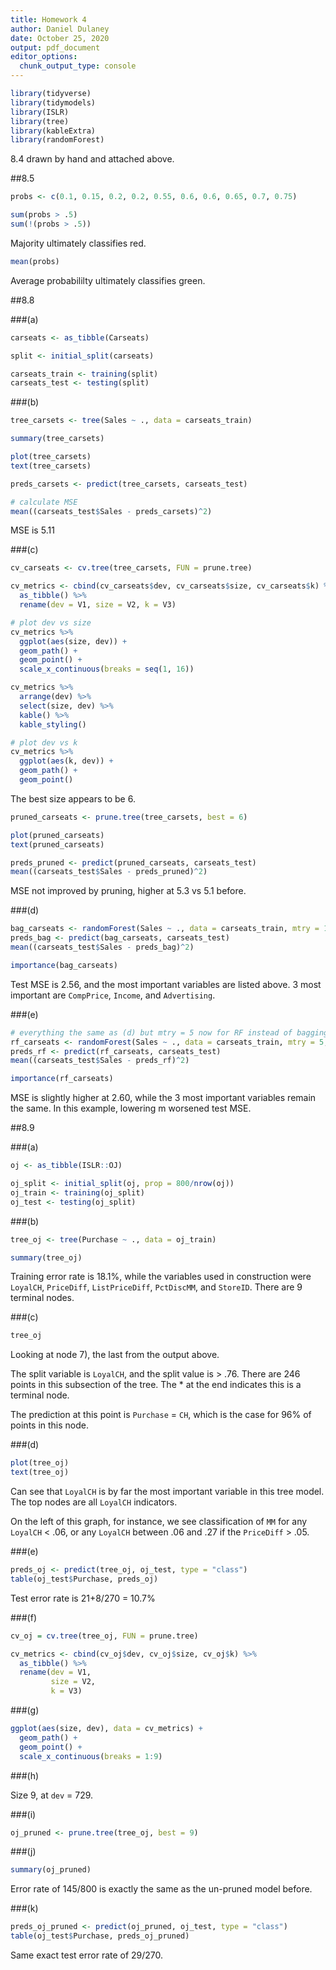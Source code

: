 ```yaml
---
title: Homework 4
author: Daniel Dulaney
date: October 25, 2020
output: pdf_document
editor_options: 
  chunk_output_type: console
---
```


```r
library(tidyverse)
library(tidymodels)
library(ISLR)
library(tree)
library(kableExtra)
library(randomForest)
```

8.4 drawn by hand and attached above.

##8.5

```r
probs <- c(0.1, 0.15, 0.2, 0.2, 0.55, 0.6, 0.6, 0.65, 0.7, 0.75)

sum(probs > .5)
sum(!(probs > .5))
```

Majority ultimately classifies red.

```r
mean(probs)
```

Average probabililty ultimately classifies green.

##8.8

###(a)

```r
carseats <- as_tibble(Carseats)

split <- initial_split(carseats)

carseats_train <- training(split)
carseats_test <- testing(split)
```

###(b)

```r
tree_carsets <- tree(Sales ~ ., data = carseats_train)

summary(tree_carsets)

plot(tree_carsets)
text(tree_carsets)
```

```r
preds_carsets <- predict(tree_carsets, carseats_test)

# calculate MSE
mean((carseats_test$Sales - preds_carsets)^2)
```

MSE is 5.11

###(c)

```r
cv_carseats <- cv.tree(tree_carsets, FUN = prune.tree)

cv_metrics <- cbind(cv_carseats$dev, cv_carseats$size, cv_carseats$k) %>% 
  as_tibble() %>% 
  rename(dev = V1, size = V2, k = V3)

# plot dev vs size
cv_metrics %>% 
  ggplot(aes(size, dev)) +
  geom_path() +
  geom_point() +
  scale_x_continuous(breaks = seq(1, 16))

cv_metrics %>% 
  arrange(dev) %>% 
  select(size, dev) %>% 
  kable() %>% 
  kable_styling()

# plot dev vs k
cv_metrics %>% 
  ggplot(aes(k, dev)) +
  geom_path() +
  geom_point()
```

The best size appears to be 6.

```r
pruned_carseats <- prune.tree(tree_carsets, best = 6)

plot(pruned_carseats)
text(pruned_carseats)

preds_pruned <- predict(pruned_carseats, carseats_test)
mean((carseats_test$Sales - preds_pruned)^2)
```

MSE not improved by pruning, higher at 5.3 vs 5.1 before.

###(d)

```r
bag_carseats <- randomForest(Sales ~ ., data = carseats_train, mtry = 10, ntree = 500, importance = T)
preds_bag <- predict(bag_carseats, carseats_test)
mean((carseats_test$Sales - preds_bag)^2)

importance(bag_carseats)
```

Test MSE is 2.56, and the most important variables are listed above. 3 most important are `CompPrice`, `Income`, and `Advertising`.

###(e)

```r
# everything the same as (d) but mtry = 5 now for RF instead of bagging
rf_carseats <- randomForest(Sales ~ ., data = carseats_train, mtry = 5, ntree = 500, importance = T)
preds_rf <- predict(rf_carseats, carseats_test)
mean((carseats_test$Sales - preds_rf)^2)

importance(rf_carseats)
```

MSE is slightly higher at 2.60, while the 3 most important variables remain the same. In this example, lowering m worsened test MSE.

##8.9

###(a)

```r
oj <- as_tibble(ISLR::OJ)

oj_split <- initial_split(oj, prop = 800/nrow(oj))
oj_train <- training(oj_split)
oj_test <- testing(oj_split)
```

###(b)

```r
tree_oj <- tree(Purchase ~ ., data = oj_train)

summary(tree_oj)
```

Training error rate is 18.1%, while the variables used in construction were `LoyalCH`, `PriceDiff`, `ListPriceDiff`, `PctDiscMM`, and `StoreID`. There are 9 terminal nodes.

###(c)

```r
tree_oj
```

Looking at node 7), the last from the output above.

The split variable is `LoyalCH`, and the split value is > .76. There are 246 points in this subsection of the tree. The * at the end indicates this is a terminal node. 

The prediction at this point is `Purchase` = `CH`, which is the case for 96% of points in this node.

###(d)

```r
plot(tree_oj)
text(tree_oj)
```

Can see that `LoyalCH` is by far the most important variable in this tree model. The top nodes are all `LoyalCH` indicators.

On the left of this graph, for instance, we see classification of `MM` for any `LoyalCH` < .06, or any `LoyalCH` between .06 and .27 if the `PriceDiff` > .05.

###(e)

```r
preds_oj <- predict(tree_oj, oj_test, type = "class")
table(oj_test$Purchase, preds_oj)
```

Test error rate is 21+8/270 = 10.7%

###(f)

```r
cv_oj = cv.tree(tree_oj, FUN = prune.tree)

cv_metrics <- cbind(cv_oj$dev, cv_oj$size, cv_oj$k) %>% 
  as_tibble() %>% 
  rename(dev = V1,
         size = V2,
         k = V3)
```

###(g)

```r
ggplot(aes(size, dev), data = cv_metrics) +
  geom_path() +
  geom_point() +
  scale_x_continuous(breaks = 1:9)
```

###(h)

Size 9, at `dev` = 729.

###(i)

```r
oj_pruned <- prune.tree(tree_oj, best = 9)
```

###(j)

```r
summary(oj_pruned)
```

Error rate of 145/800 is exactly the same as the un-pruned model before.

###(k)

```r
preds_oj_pruned <- predict(oj_pruned, oj_test, type = "class")
table(oj_test$Purchase, preds_oj_pruned)
```

Same exact test error rate of 29/270.


